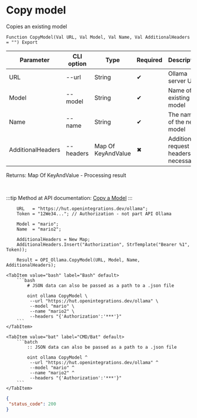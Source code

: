 ﻿---
sidebar_position: 5
description: Copy model and other functions to work with Ollama in the Open Integration Package, a free open-source integration library for 1C:Enterprise 8, OneScript and CLI
keywords: [1C, 1С, 1С:Enterprise, 1С:Enterprise 8.3, API, Integration, Services, Exchange, OneScript, CLI, Ollama]
---


# Copy model
 Copies an existing model



`Function CopyModel(Val URL, Val Model, Val Name, Val AdditionalHeaders = "") Export`

  | Parameter | CLI option | Type | Required | Description |
  |-|-|-|-|-|
  | URL | --url | String | &#x2714; | Ollama server URL |
  | Model | --model | String | &#x2714; | Name of existing model |
  | Name | --name | String | &#x2714; | The name of the new model |
  | AdditionalHeaders | --headers | Map Of KeyAndValue | &#x2716; | Additional request headers, if necessary |

  
  Returns:  Map Of KeyAndValue - Processing result

<br/>

:::tip
Method at API documentation: [Copy a Model](https://github.com/ollama/ollama/blob/main/docs/api.md#copy-a-model)
:::
<br/>


```bsl title="1C:Enterprise/OneScript code example"
    URL   = "https://hut.openintegrations.dev/ollama";
    Token = "12We34..."; // Authorization - not part API Ollama

    Model = "mario";
    Name  = "mario2";

    AdditionalHeaders = New Map;
    AdditionalHeaders.Insert("Authorization", StrTemplate("Bearer %1", Token));

    Result = OPI_Ollama.CopyModel(URL, Model, Name, AdditionalHeaders);
```
 

 <Tabs>
  
    <TabItem value="bash" label="Bash" default>
        ```bash
            # JSON data can also be passed as a path to a .json file
            
            oint ollama CopyModel \
             --url "https://hut.openintegrations.dev/ollama" \
             --model "mario" \
             --name "mario2" \
             --headers "{'Authorization':'***'}"
        ```
    </TabItem>
  
    <TabItem value="bat" label="CMD/Bat" default>
        ```batch
            :: JSON data can also be passed as a path to a .json file
            
            oint ollama CopyModel ^
             --url "https://hut.openintegrations.dev/ollama" ^
             --model "mario" ^
             --name "mario2" ^
             --headers "{'Authorization':'***'}"
        ```
    </TabItem>
</Tabs>


```json title="Result"
{
 "status_code": 200
}
```
